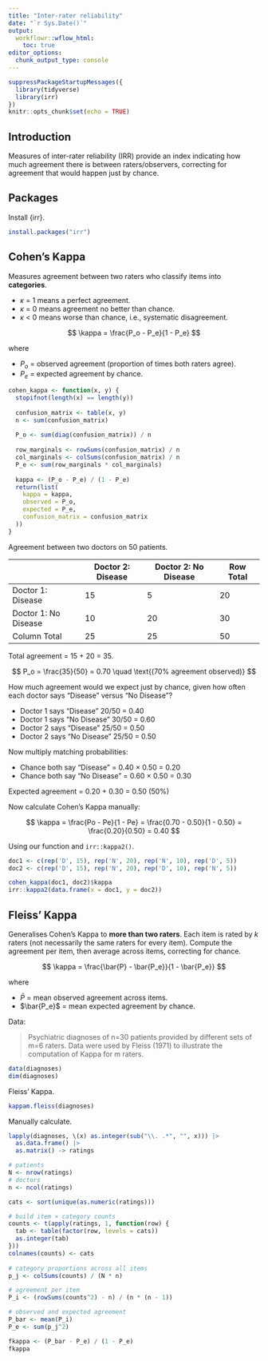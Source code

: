 ```yaml
---
title: "Inter-rater reliability"
date: "`r Sys.Date()`"
output:
  workflowr::wflow_html:
    toc: true
editor_options:
  chunk_output_type: console
---
```


```r
suppressPackageStartupMessages({
  library(tidyverse)
  library(irr)
})
knitr::opts_chunk$set(echo = TRUE)
```

## Introduction

Measures of inter-rater reliability (IRR) provide an index indicating how much agreement there is between raters/observers, correcting for agreement that would happen just by chance.

## Packages

Install {irr}.

```r
install.packages("irr")
```

## Cohen's Kappa

Measures agreement between two raters who classify items into **categories**.

* $\kappa$ = 1 means a perfect agreement.
* $\kappa$ = 0 means agreement no better than chance.
* $\kappa$ < 0 means worse than chance, i.e., systematic disagreement.
 
$$ 
\kappa = \frac{P_o - P_e}{1 - P_e}
$$

where

* $P_o$ = observed agreement (proportion of times both raters agree).
* $P_e$ = expected agreement by chance.

```r
cohen_kappa <- function(x, y) {
  stopifnot(length(x) == length(y))
  
  confusion_matrix <- table(x, y)
  n <- sum(confusion_matrix)
  
  P_o <- sum(diag(confusion_matrix)) / n
  
  row_marginals <- rowSums(confusion_matrix) / n
  col_marginals <- colSums(confusion_matrix) / n
  P_e <- sum(row_marginals * col_marginals)
  
  kappa <- (P_o - P_e) / (1 - P_e)
  return(list(
    kappa = kappa,
    observed = P_o,
    expected = P_e,
    confusion_matrix = confusion_matrix
  ))
}
```

Agreement between two doctors on 50 patients.

|                      | Doctor 2: Disease | Doctor 2: No Disease | Row Total    |
| -------------------- | ----------------- | -------------------- | ------------ |
| Doctor 1: Disease    | 15                | 5                    | 20           |
| Doctor 1: No Disease | 10                | 20                   | 30           |
| Column Total         | 25                | 25                   | 50           |


Total agreement = 15 + 20 = 35.

$$
P_o = \frac{35}{50} = 0.70 \quad \text{(70% agreement observed)}
$$

How much agreement would we expect just by chance, given how often each doctor says "Disease" versus "No Disease"?

* Doctor 1 says "Disease" 20/50 = 0.40
* Doctor 1 says "No Disease" 30/50 = 0.60
* Doctor 2 says "Disease" 25/50 = 0.50
* Doctor 2 says "No Disease" 25/50 = 0.50

Now multiply matching probabilities:

* Chance both say "Disease" = 0.40 × 0.50 = 0.20
* Chance both say "No Disease" = 0.60 × 0.50 = 0.30

Expected agreement = 0.20 + 0.30 = 0.50 (50%)

Now calculate Cohen's Kappa manually:

$$
\kappa = \frac{Po - Pe}{1 - Pe} = \frac{0.70 - 0.50}{1 - 0.50} = \frac{0.20}{0.50} = 0.40
$$

Using our function and `irr::kappa2()`.

```r
doc1 <- c(rep('D', 15), rep('N', 20), rep('N', 10), rep('D', 5))
doc2 <- c(rep('D', 15), rep('N', 20), rep('D', 10), rep('N', 5))

cohen_kappa(doc1, doc2)$kappa
irr::kappa2(data.frame(x = doc1, y = doc2))
```

## Fleiss' Kappa

Generalises Cohen's Kappa to **more than two raters**. Each item is rated by *k* raters (not necessarily the same raters for every item). Compute the agreement per item, then average across items, correcting for chance.

$$
\kappa = \frac{\bar{P} - \bar{P_e}}{1 - \bar{P_e}}
$$

where

* $\bar{P}$ = mean observed agreement across items.
* $\bar{P_e}$ = mean expected agreement by chance.

Data:

> Psychiatric diagnoses of n=30 patients provided by different sets of m=6 raters. Data were used by Fleiss (1971) to illustrate the computation of Kappa for m raters.

```r
data(diagnoses)
dim(diagnoses)
```

Fleiss' Kappa.

```r
kappam.fleiss(diagnoses)
```

Manually calculate.

```r
lapply(diagnoses, \(x) as.integer(sub("\\. .*", "", x))) |>
  as.data.frame() |>
  as.matrix() -> ratings

# patients
N <- nrow(ratings)
# doctors
n <- ncol(ratings)

cats <- sort(unique(as.numeric(ratings)))

# build item × category counts
counts <- t(apply(ratings, 1, function(row) {
  tab <- table(factor(row, levels = cats))
  as.integer(tab)
}))
colnames(counts) <- cats
  
# category proportions across all items
p_j <- colSums(counts) / (N * n)

# agreement per item
P_i <- (rowSums(counts^2) - n) / (n * (n - 1))

# observed and expected agreement
P_bar <- mean(P_i)
P_e <- sum(p_j^2)

fkappa <- (P_bar - P_e) / (1 - P_e)
fkappa
```

